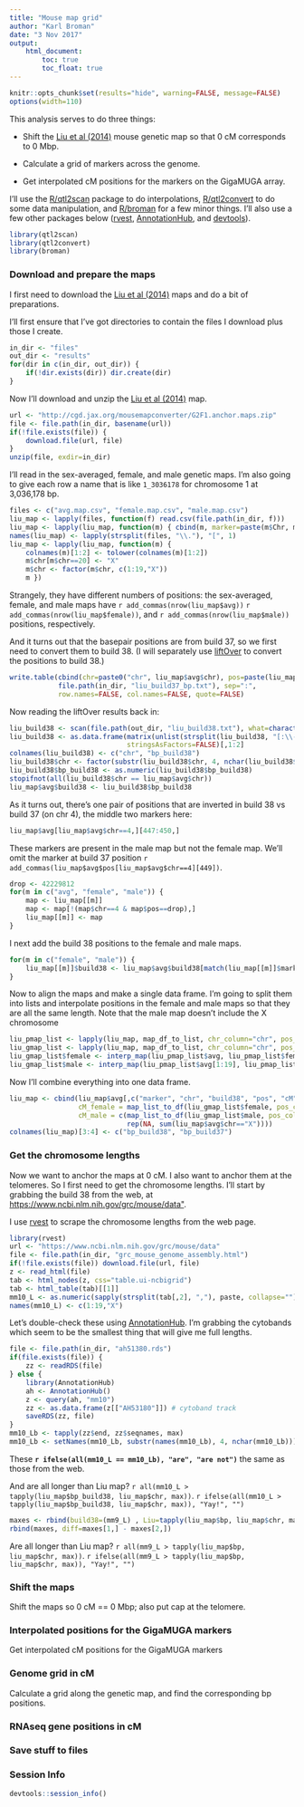 ```yaml
---
title: "Mouse map grid"
author: "Karl Broman"
date: "3 Nov 2017"
output:
    html_document:
        toc: true
        toc_float: true
---
```


```r
knitr::opts_chunk$set(results="hide", warning=FALSE, message=FALSE)
options(width=110)
```

This analysis serves to do three things:

- Shift the
  [Liu et al (2014)](https://doi.org/10.1534/genetics.114.161653)
  mouse genetic map so that 0 cM corresponds to 0 Mbp.

- Calculate a grid of markers across the genome.

- Get interpolated cM positions for the markers on the GigaMUGA array.


I'll use the [R/qtl2scan](https://github.com/rqtl/qtl2scan) package to
do interpolations,
[R/qtl2convert](https://github.com/rqtl/qtl2convert) to do some data
manipulation, and [R/broman](https:github.com/kbroman/broman) for a
few minor things. I'll also use a few other packages below
([rvest](https://github.com/hadley/rvest),
[AnnotationHub](http://bioconductor.org/packages/release/bioc/html/AnnotationHub.html),
and [devtools](https://github.com/hadley/devtools)).


```r
library(qtl2scan)
library(qtl2convert)
library(broman)
```

### Download and prepare the maps

I first need to download the
[Liu et al (2014)](https://doi.org/10.1534/genetics.114.161653) maps
and do a bit of preparations.

I'll first ensure that I've got directories to contain the files I
download plus those I create.

```r
in_dir <- "files"
out_dir <- "results"
for(dir in c(in_dir, out_dir)) {
    if(!dir.exists(dir)) dir.create(dir)
}
```

Now I'll download and unzip the
[Liu et al (2014)](https://doi.org/10.1534/genetics.114.161653) map.

```r
url <- "http://cgd.jax.org/mousemapconverter/G2F1.anchor.maps.zip"
file <- file.path(in_dir, basename(url))
if(!file.exists(file)) {
    download.file(url, file)
}
unzip(file, exdir=in_dir)
```

I'll read in the sex-averaged, female, and male genetic maps.
I'm also going to give each row a name that is like `1_3036178` for
chromosome 1 at 3,036,178 bp.

```r
files <- c("avg.map.csv", "female.map.csv", "male.map.csv")
liu_map <- lapply(files, function(f) read.csv(file.path(in_dir, f)))
liu_map <- lapply(liu_map, function(m) { cbind(m, marker=paste(m$Chr, m$Pos, sep="_")) })
names(liu_map) <- lapply(strsplit(files, "\\."), "[", 1)
liu_map <- lapply(liu_map, function(m) {
    colnames(m)[1:2] <- tolower(colnames(m)[1:2])
    m$chr[m$chr==20] <- "X"
    m$chr <- factor(m$chr, c(1:19,"X"))
    m })
```

Strangely, they have different numbers of positions: the sex-averaged,
female, and male maps have `r add_commas(nrow(liu_map$avg))`
`r add_commas(nrow(liu_map$female))`, and `r add_commas(nrow(liu_map$male))`
positions, respectively.

And it turns out that the basepair positions are from build 37, so we
first need to convert them to build 38. (I will separately use
[liftOver](https://genome.ucsc.edu/cgi-bin/hgLiftOver) to convert the
positions to build 38.)

```r
write.table(cbind(chr=paste0("chr", liu_map$avg$chr), pos=paste(liu_map$avg$pos,liu_map$avg$pos,sep="-")),
            file.path(in_dir, "liu_build37_bp.txt"), sep=":",
            row.names=FALSE, col.names=FALSE, quote=FALSE)
```

Now reading the liftOver results back in:

```r
liu_build38 <- scan(file.path(out_dir, "liu_build38.txt"), what=character())
liu_build38 <- as.data.frame(matrix(unlist(strsplit(liu_build38, "[:\\-]")), ncol=3, byrow=TRUE),
                             stringsAsFactors=FALSE)[,1:2]
colnames(liu_build38) <- c("chr", "bp_build38")
liu_build38$chr <- factor(substr(liu_build38$chr, 4, nchar(liu_build38$chr)), levels=c(1:19,"X"))
liu_build38$bp_build38 <- as.numeric(liu_build38$bp_build38)
stopifnot(all(liu_build38$chr == liu_map$avg$chr))
liu_map$avg$build38 <- liu_build38$bp_build38
```

As it turns out, there's one pair of positions that are inverted in
build 38 vs build 37 (on chr 4), the middle two markers here:

```r
liu_map$avg[liu_map$avg$chr==4,][447:450,]
```

These markers are present in the male map but not the female map.
We'll omit the marker at build 37 position
`r add_commas(liu_map$avg$pos[liu_map$avg$chr==4][449])`.

```r
drop <- 42229812
for(m in c("avg", "female", "male")) {
    map <- liu_map[[m]]
    map <- map[!(map$chr==4 & map$pos==drop),]
    liu_map[[m]] <- map
}
```

I next add the build 38 positions to the female and male maps.

```r
for(m in c("female", "male")) {
    liu_map[[m]]$build38 <- liu_map$avg$build38[match(liu_map[[m]]$marker, liu_map$avg$marker)]
}
```

Now to align the maps and make a single data frame. I'm going to split
them into lists and interpolate positions in the female and male maps
so that they are all the same length. Note that the male map doesn't
include the X chromosome

```r
liu_pmap_list <- lapply(liu_map, map_df_to_list, chr_column="chr", pos_column="build38")
liu_gmap_list <- lapply(liu_map, map_df_to_list, chr_column="chr", pos_column="cM")
liu_gmap_list$female <- interp_map(liu_pmap_list$avg, liu_pmap_list$female, liu_gmap_list$female)
liu_gmap_list$male <- interp_map(liu_pmap_list$avg[1:19], liu_pmap_list$male, liu_gmap_list$male)
```

Now I'll combine everything into one data frame.

```r
liu_map <- cbind(liu_map$avg[,c("marker", "chr", "build38", "pos", "cM")],
                 cM_female = map_list_to_df(liu_gmap_list$female, pos_column="cM_female")[,"cM_female"],
                 cM_male = c(map_list_to_df(liu_gmap_list$male, pos_column="cM_male")[,"cM_male"],
                             rep(NA, sum(liu_map$avg$chr=="X"))))
colnames(liu_map)[3:4] <- c("bp_build38", "bp_build37")
```


### Get the chromosome lengths

Now we want to anchor the maps at 0 cM. I also want to anchor them at
the telomeres. So I first need to get the chromosome lengths.
I'll start by grabbing the build 38 from the web,
at <https://www.ncbi.nlm.nih.gov/grc/mouse/data">.

I use [rvest](https://github.com/hadley/rvest) to scrape the
chromosome lengths from the web page.

```r
library(rvest)
url <- "https://www.ncbi.nlm.nih.gov/grc/mouse/data"
file <- file.path(in_dir, "grc_mouse_genome_assembly.html")
if(!file.exists(file)) download.file(url, file)
z <- read_html(file)
tab <- html_nodes(z, css="table.ui-ncbigrid")
tab <- html_table(tab)[[1]]
mm10_L <- as.numeric(sapply(strsplit(tab[,2], ","), paste, collapse=""))[1:20]
names(mm10_L) <- c(1:19,"X")
```

Let's double-check these using
[AnnotationHub](http://bioconductor.org/packages/release/bioc/html/AnnotationHub.html).
I'm grabbing the cytobands which seem to be the smallest thing that
will give me full lengths.

```r
file <- file.path(in_dir, "ah51380.rds")
if(file.exists(file)) {
    zz <- readRDS(file)
} else {
    library(AnnotationHub)
    ah <- AnnotationHub()
    z <- query(ah, "mm10")
    zz <- as.data.frame(z[["AH53180"]]) # cytoband track
    saveRDS(zz, file)
}
mm10_Lb <- tapply(zz$end, zz$seqnames, max)
mm10_Lb <- setNames(mm10_Lb, substr(names(mm10_Lb), 4, nchar(mm10_Lb)))[1:20]
```

These **`r ifelse(all(mm10_L == mm10_Lb), "are", "are not")`**
the same as those from the web.

And are all longer than Liu map? `r all(mm10_L > tapply(liu_map$bp_build38, liu_map$chr, max))`.
`r ifelse(all(mm10_L > tapply(liu_map$bp_build38, liu_map$chr, max)), "Yay!", "")`



```r
maxes <- rbind(build38=(mm9_L) , Liu=tapply(liu_map$bp, liu_map$chr, max))
rbind(maxes, diff=maxes[1,] - maxes[2,])
```

Are all longer than Liu map? `r all(mm9_L > tapply(liu_map$bp, liu_map$chr, max))`.
`r ifelse(all(mm9_L > tapply(liu_map$bp, liu_map$chr, max)), "Yay!", "")`


### Shift the maps

Shift the maps so 0 cM == 0 Mbp; also put cap at the telomere.


### Interpolated positions for the GigaMUGA markers

Get interpolated cM positions for the GigaMUGA markers


### Genome grid in cM

Calculate a grid along the genetic map, and find the corresponding
bp positions.


### RNAseq gene positions in cM


### Save stuff to files



### Session Info

```r
devtools::session_info()
```
